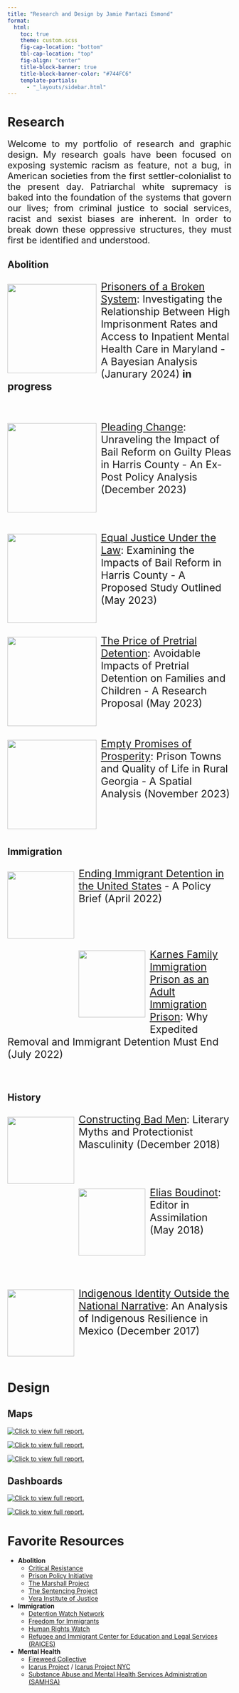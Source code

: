 ```yaml
---
title: "Research and Design by Jamie Pantazi Esmond"
format: 
  html: 
    toc: true
    theme: custom.scss
    fig-cap-location: "bottom"
    tbl-cap-location: "top"
    fig-align: "center"
    title-block-banner: true
    title-block-banner-color: "#744FC6"
    template-partials:
      - "_layouts/sidebar.html"
---
```


# Research

<div style="font-size:20px; text-align: justify">

Welcome to my portfolio of research and graphic design. My research goals have been focused on exposing systemic racism as feature, not a bug, in American societies from the first settler-colonialist to the present day. Patriarchal white supremacy is baked into the foundation of the systems that govern our lives; from criminal justice to social services, racist and sexist biases are inherent. In order to break down these oppressive structures, they must first be identified and understood.

</div>

## Abolition

<div style="float:left; margin-right: 10px;">
  [![](abolition/figures/CrisisBlue.png){width=200 fig-alt="A map of Maryland showing imprisonment rate and distance to inpatient mental health facilities with crisis intervention."}](abolition/prisons_mhf.html)
</div>

<div style="font-size:23px">

[Prisoners of a Broken System](abolition/prisons_mhf.html): Investigating the Relationship Between High Imprisonment Rates and Access to Inpatient Mental Health Care in Maryland - A Bayesian Analysis (Janurary 2024) **in progress**

</div>

<br>

<div style="float:left; margin-right: 10px;">
  [![](abolition/figures/mapcropped.png){width=200 fig-alt=""}](Bail_Impact.html)
</div>

<div style="font-size:23px">

[Pleading Change](Bail_Impact.html): Unraveling the Impact of Bail Reform on Guilty Pleas in Harris County - An Ex-Post Policy Analysis (December 2023)

</div>

<br><br>

<div style="float:left; margin-right: 10px;">
  [![](abolition/figures/ImpactTheroy2.png){width=200 fig-alt="A diagram of bail reform influencing length of detention, reduced plea deas, and increased equality in the justice system."}](abolition/bail.html)
</div>

<div style="font-size:23px">

[Equal Justice Under the Law](abolition/bail.html): Examining the Impacts of Bail Reform in Harris County - A Proposed Study Outlined (May 2023)

</div>

<br>

<div style="float:left; margin-right: 10px;">
  [![](abolition/figures/price.png){width=200 fig-alt="ENTER ALT TEXT!"}](abolition/Bail_Reform.html)
</div>


<div style="font-size:23px">

[The Price of Pretrial Detention](abolition/Bail_Reform.html): Avoidable Impacts of Pretrial Detention on Families and Children - A Research Proposal (May 2023)

</div>

<br>

<div style="float:left; margin-right: 10px;">
  [![](abolition/figures/prisons.png){width=200 fig-alt="A map of Georgia showing the capacity and location of prisons, color coded to indicate type of facility."}](abolition/prisontowns.html)
</div>


<div style="font-size:23px">

[Empty Promises of Prosperity](abolition/prisontowns.html): Prison Towns and Quality of Life in Rural Georgia - A Spatial Analysis (November 2023)

</div>

<br><br><br>

## Immigration

<div style="float:left; margin-right: 10px;">
  [![](immigration/figures/detention.png){width=150 fig-alt="An image of a detention facility and the text IMPACTS: Immigrant detention tears families apart, denies immigrants access to legal counsel and necessary healthcare, as well as drains the economy for a profit. Another image of protesters with signs and the text SOLUTIONS: Community based alternatives are more humane, more effective, and less costly thandetention."}](immigration/detention.html)
</div>

<div style="font-size:23px">

[Ending Immigrant Detention in the United States](immigration/detention.html) - A Policy Brief (April 2022)

</div>

<br><br><br>

<div style="float:left; margin-right: 10px;">
  [![](immigration/figures/karnes.png){width=150 fig-alt="An image of the sky with flying birds."}](https://www.raicestexas.org/2022/07/20/karnes-family-immigration-prison-as-an-adult-immigration-prison/)
</div>

<div style="font-size:23px">

[Karnes Family Immigration Prison as an Adult Immigration Prison](https://www.raicestexas.org/2022/07/20/karnes-family-immigration-prison-as-an-adult-immigration-prison/): Why Expedited Removal and Immigrant Detention Must End (July 2022)

</div>

<br>

## History

<div style="float:left; margin-right: 10px;">
  [![](history/figures/manifest.jpg){width=150 fig-alt="America Progress by John Gast (1872)"}](history/badmen.html)
</div>


<div style="font-size:23px">

[Constructing Bad Men](history/badmen.html): Literary Myths and Protectionist Masculinity (December 2018)


</div>

<br><br>

<div style="float:left; margin-right: 10px;">
  [![](history/figures/elias.png){width=150 fig-alt="Portrait of Elias Boudinot with a Cherokee Phoenix newspaper backdrop."}](history/elias.html)
</div>


<div style="font-size:23px">

[Elias Boudinot](history/elias.html): Editor in Assimilation (May 2018)

</div>

<br><br><br><br>

<div style="float:left; margin-right: 10px;">
  [![](history/figures/borgia.jpg){width=150 fig-alt="An image from the Codex Borgia showing a deity and human exchanging blood."}](history/identity.html)
</div>

<div style="font-size:23px">

[Indigenous Identity Outside the National Narrative](history/identity.html): An Analysis of Indigenous Resilience in Mexico (December 2017)

</div>

<br><br>

# Design

## Maps

[![Click to view full report.](abolition/figures/map.png){fig-alt=""}](Bail_Impact.html)

[![Click to view full report.](abolition/figures/CrisisBlue.png){fig-alt="A map of Maryland showing imprisonment rate and mental health facilities."}](abolition/prisons_mhf.html)
 
[![Click to view full report.](abolition/figures/overview.png){fig-alt="A map of Georgia showing the capacity and location of prisons, color coded to indicate type of facility."}](abolition/prisontowns.html)

## Dashboards

[![Click to view full report.](abolition/figures/prisontowns_dashboard.png){fig-alt=""}](abolition/prisontowns.html)

[![Click to view full report.](abolition/figures/mhf_dashboard.png){fig-alt=""}](abolition/prisons_mhf.html)

<!-- # Original Datasets -->

<!-- -  [Prisoners of a Broken System](abolition/prisons_mhf.html)  -->
<!--    -   Maryland tracts with select characteristics and **all** characteristics of nearest facilities -->
<!--        - [`MD_GIS.csv`](data/MD_GIS.csv) -->
<!--    -   Maryland tracts with select characteristics and **select** characteristics of nearest facilities -->
<!--        - [`MD_GIS_clean.csv`](data/MD_GIS_clean.csv) -->
<!--    -   Maryland facilities list with **all** characteristics -->
<!--        - [`Facilities.csv`](data/Facilities.csv) -->

# Favorite Resources

- **Abolition**
  - [Critical Resistance](https://criticalresistance.org/)
  - [Prison Policy Initiative](https://www.prisonpolicy.org/)
  - [The Marshall Project](https://www.themarshallproject.org/)
  - [The Sentencing Project](https://www.sentencingproject.org/)
  - [Vera Institute of Justice](https://www.vera.org/)
- **Immigration**
  - [Detention Watch Network](https://www.detentionwatchnetwork.org/)
  - [Freedom for Immigrants](https://www.freedomforimmigrants.org/)
  - [Human Rights Watch](https://www.hrw.org/)
  - [Refugee and Immigrant Center for Education and Legal Services (RAICES)](https://www.raicestexas.org/)
- **Mental Health**
  - [Fireweed Collective](https://fireweedcollective.org/)
  - [Icarus Project](https://ibpf.org/resource/the-icarus-project/) / [Icarus Project NYC](http://nycicarus.org/)
  - [Substance Abuse and Mental Health Services Administration (SAMHSA)](https://www.samhsa.gov/data/)
